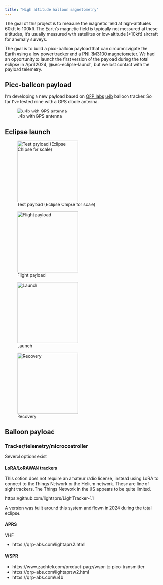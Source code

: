 ```yaml
---
title: "High altitude balloon magnetometry"
---
```


The goal of this project is to measure the magnetic field at high-altitudes 60kft to 100kft. The Earth's magnetic field is typically not measured at these altitudes, it's usually measured with satellites or low-altitude (<10kft) aircraft for anomaly surveys.

The goal is to build a pico-balloon payload that can circumnavigate the Earth using a low power tracker and a [PNI RM3100 magnetometer](https://www.pnisensor.com/rm3100/).  We had an opportunity to launch the first version of the payload during the total eclipse in April 2024, @sec-eclipse-launch, but we lost contact with the payload telemetry.

## Pico-balloon payload

I'm developing a new payload based on [QRP labs](https://qrp-labs.com) [u4b](https://qrp-labs.com/u4b) balloon tracker. So far I've tested mine with a GPS dipole antenna. 

![u4b with GPS antenna](/_sources/u4b/u4b_gps_antenna.jpg)

## Eclipse launch {#sec-eclipse-launch}

:::: {layout-ncol=3}

::: {.left}

![Test payload (Eclipse Chipse for scale)](/_sources/eclipse/eclipse_balloon_payload.jpg){width=200px}

![Flight payload](/_sources/eclipse/eclipse_payload_photo.jpg){width=200px}

:::

::: {.center}

![Launch](/_sources/eclipse/balloon_launch_eclipse.jpg){width=200px}

:::


::: {.right}

![Recovery](/_sources/eclipse/balloon_payload_recovery.jpg){width=200px}

:::

::::

## Balloon payload

### Tracker/telemetry/microcontroller

Several options exist

#### LoRA/LoRAWAN trackers {#sec-lorawan-tracker}

This option does not require an amateur radio license, instead using LoRA to connect to the Things Network or the Helium network. These are line of sight trackers. The Things Network in the US appears to be quite limited.

https://github.com/lightaprs/LightTracker-1.1

A version was built around this system and flown in 2024 during the total eclipse. 

#### APRS

VHF

- https://qrp-labs.com/lightaprs2.html


#### WSPR

- https://www.zachtek.com/product-page/wspr-tx-pico-transmitter
- https://qrp-labs.com/lightaprsw2.html
- https://qrp-labs.com/u4b
